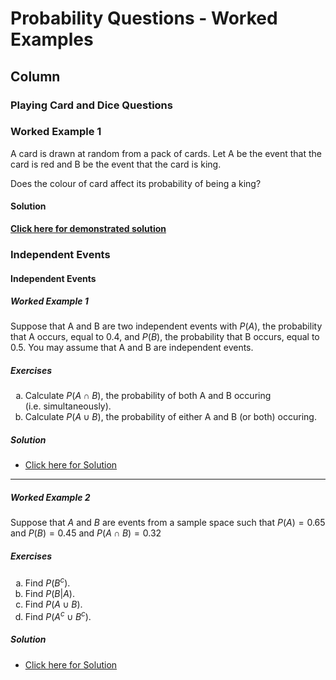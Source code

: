 Probability Questions - Worked Examples {data-navmenu="Introductory Probability"}
=====================================

Column {.tabset}
-------------------------------------------------


### Playing Card and Dice Questions

<h3> Worked Example 1</h3>
A card is drawn at random from a pack of cards. Let A be the event that the card is red
and B be the event that the card is king. 

Does the colour of card affect its probability of being a king?

<h4> Solution</h4>

<strong><a href="https://youtu.be/dNkw6VU3ZzU">Click here for demonstrated solution</a></strong>


### Independent Events

<h4> Independent Events</h4>
<p>
<h5>Worked Example 1</h5>
Suppose that A and B are two independent events with $P(A)$, the probability that A occurs, equal to 0.4, and $P(B)$, the probability that B occurs, equal to 0.5.
You may assume that A and B are independent events.
<p>
<h5> Exercises </h5> 
a. Calculate $P(A \cap B)$, the probability of both A and B occuring (i.e. simultaneously).
b. Calculate $P(A \cup B)$, the probability of either A and B (or both) occuring.

<p>
<h5> Solution</h5> 
 
* <a href="https://youtu.be/eeFI0CY2P48">  Click here for Solution</a> 

<p>
-------------------------------------------------

<h5>Worked Example 2</h5>

Suppose that $A$ and $B$ are events from a sample space such that $P(A) = 0.65$ and $P(B) =0.45$ and $P(A\cap B) = 0.32$

<h5> Exercises </h5> 
a. Find $P(B^{c})$.
b. Find $P(B|A)$.
c. Find $P(A \;\cup\;B)$.
d. Find $P(A^{c} \;\cup\;B^{c})$.

<p>

<h5> Solution</h5> 
 
* <a href="https://youtu.be/ht3rRmPJ0Q4">  Click here for Solution</a> 
<p>